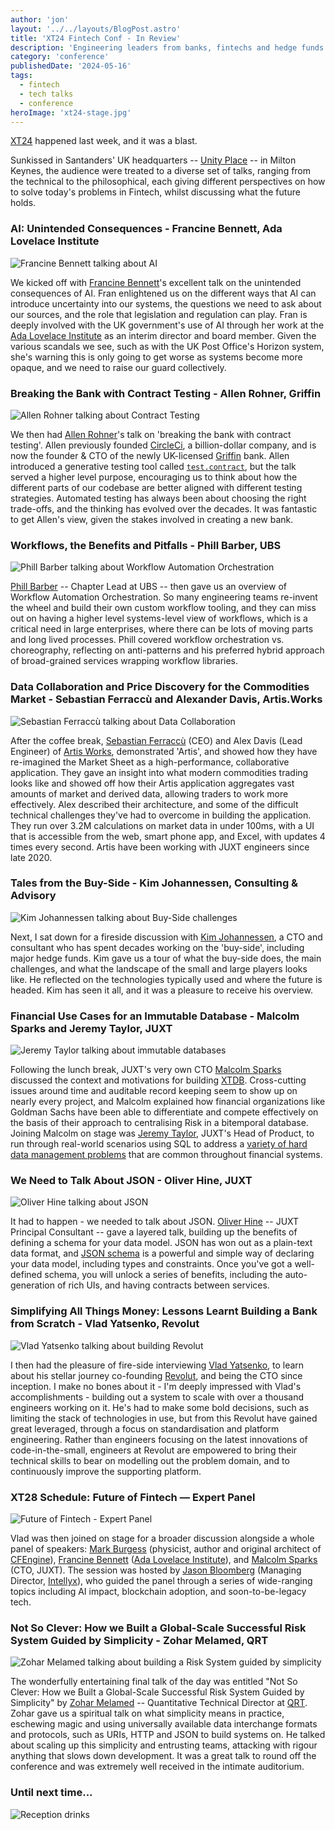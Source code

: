 ```yaml
---
author: 'jon'
layout: '../../layouts/BlogPost.astro'
title: 'XT24 Fintech Conf - In Review'
description: 'Engineering leaders from banks, fintechs and hedge funds gathered to explore how emerging technologies are transforming financial services'
category: 'conference'
publishedDate: '2024-05-16'
tags:
  - fintech
  - tech talks
  - conference
heroImage: 'xt24-stage.jpg'
---
```



[XT24](https://www.juxt.pro/xt24/) happened last week, and it was a blast.

Sunkissed in Santanders' UK headquarters -- [Unity Place](https://www.unityplace.co.uk/) -- in Milton Keynes, the audience were treated to a diverse set of talks, ranging from the technical to the philosophical, each giving different perspectives on how to solve today's problems in Fintech, whilst discussing what the future holds.

### AI: Unintended Consequences - Francine Bennett, Ada Lovelace Institute


<Image alt='Francine Bennett talking about AI' src={ai} />

We kicked off with [Francine Bennett](https://www.adalovelaceinstitute.org/person/francine-bennett/)'s excellent talk on the unintended consequences of AI. Fran enlightened us on the different ways that AI can introduce uncertainty into our systems, the questions we need to ask about our sources, and the role that legislation and regulation can play. Fran is deeply involved with the UK government's use of AI through her work at the [Ada Lovelace Institute](https://www.adalovelaceinstitute.org/) as an interim director and board member. Given the various scandals we see, such as with the UK Post Office's Horizon system, she's warning this is only going to get worse as systems become more opaque, and we need to raise our guard collectively.

### Breaking the Bank with Contract Testing - Allen Rohner, Griffin


<Image alt='Allen Rohner talking about Contract Testing' src={breaking} />

We then had [Allen Rohner](https://www.linkedin.com/in/allenrohner/)'s talk on 'breaking the bank with contract testing'. Allen previously founded [CircleCi](https://circleci.com/), a billion-dollar company, and is now the founder & CTO of the newly UK-licensed [Griffin](https://griffin.com/) bank. Allen introduced a generative testing tool called [`test.contract`](https://github.com/griffinbank/test.contract), but the talk served a higher level purpose, encouraging us to think about how the different parts of our codebase are better aligned with different testing strategies. Automated testing has always been about choosing the right trade-offs, and the thinking has evolved over the decades. It was fantastic to get Allen's view, given the stakes involved in creating a new bank.

### Workflows, the Benefits and Pitfalls - Phill Barber, UBS


<Image
  alt='Phill Barber talking about Workflow Automation Orchestration'
  src={workflows}
/>

[Phill Barber](https://www.linkedin.com/in/phill-barber-5b656a21/) -- Chapter Lead at UBS -- then gave us an overview of Workflow Automation Orchestration. So many engineering teams re-invent the wheel and build their own custom workflow tooling, and they can miss out on having a higher level systems-level view of workflows, which is a critical need in large enterprises, where there can be lots of moving parts and long lived processes. Phill covered workflow orchestration vs. choreography, reflecting on anti-patterns and his preferred hybrid approach of broad-grained services wrapping workflow libraries.

### Data Collaboration and Price Discovery for the Commodities Market - Sebastian Ferraccù and Alexander Davis, Artis.Works


<Image
  alt='Sebastian Ferraccù talking about Data Collaboration'
  src={datacollab}
/>

After the coffee break, [Sebastian Ferraccù](https://www.linkedin.com/in/sebastian-ferracc%C3%B9-27b9b71ba/) (CEO) and Alex Davis (Lead Engineer) of [Artis Works](https://www.artis.works/), demonstrated 'Artis', and showed how they have re-imagined the Market Sheet as a high-performance, collaborative application. They gave an insight into what modern commodities trading looks like and showed off how their Artis application aggregates vast amounts of market and derived data, allowing traders to work more effectively. Alex described their architecture, and some of the difficult technical challenges they've had to overcome in building the application. They run over 3.2M calculations on market data in under 100ms, with a UI that is accessible from the web, smart phone app, and Excel, with updates 4 times every second. Artis have been working with JUXT engineers since late 2020.

### Tales from the Buy-Side - Kim Johannessen, Consulting & Advisory


<Image alt='Kim Johannessen talking about Buy-Side challenges' src={tales} />

Next, I sat down for a fireside discussion with [Kim Johannessen](https://www.linkedin.com/in/kjohannessen), a CTO and consultant who has spent decades working on the 'buy-side', including major hedge funds. Kim gave us a tour of what the buy-side does, the main challenges, and what the landscape of the small and large players looks like. He reflected on the technologies typically used and where the future is headed. Kim has seen it all, and it was a pleasure to receive his overview.

### Financial Use Cases for an Immutable Database - Malcolm Sparks and Jeremy Taylor, JUXT


<Image alt='Jeremy Taylor talking about immutable databases' src={database} />

Following the lunch break, JUXT's very own CTO [Malcolm Sparks](https://www.juxt.pro/team/mal/) discussed the context and motivations for building [XTDB](https://xtdb.com). Cross-cutting issues around time and auditable record keeping seem to show up on nearly every project, and Malcolm explained how financial organizations like Goldman Sachs have been able to differentiate and compete effectively on the basis of their approach to centralising Risk in a bitemporal database. Joining Malcolm on stage was [Jeremy Taylor](https://www.juxt.pro/team/jdt/), JUXT's Head of Product, to run through real-world scenarios using SQL to address a [variety of hard data management problems](https://docs.xtdb.com/tutorials/financial-usecase/time-in-finance.html) that are common throughout financial systems.

### We Need to Talk About JSON - Oliver Hine, JUXT


<Image alt='Oliver Hine talking about JSON' src={json} />

It had to happen - we needed to talk about JSON. [Oliver Hine](https://www.linkedin.com/in/oliyh/) -- JUXT Principal Consultant -- gave a layered talk, building up the benefits of defining a schema for your data model. JSON has won out as a plain-text data format, and [JSON schema](https://json-schema.org/) is a powerful and simple way of declaring your data model, including types and constraints. Once you've got a well-defined schema, you will unlock a series of benefits, including the auto-generation of rich UIs, and having contracts between services.

### Simplifying All Things Money: Lessons Learnt Building a Bank from Scratch - Vlad Yatsenko, Revolut


<Image alt='Vlad Yatsenko talking about building Revolut' src={vlad} />

I then had the pleasure of fire-side interviewing [Vlad Yatsenko](https://www.linkedin.com/in/yatsenko), to learn about his stellar journey co-founding [Revolut](https://www.revolut.com/), and being the CTO since inception. I make no bones about it - I'm deeply impressed with Vlad's accomplishments - building out a system to scale with over a thousand engineers working on it. He's had to make some bold decisions, such as limiting the stack of technologies in use, but from this Revolut have gained great leveraged, through a focus on standardisation and platform engineering. Rather than engineers focusing on the latest innovations of code-in-the-small, engineers at Revolut are empowered to bring their technical skills to bear on modelling out the problem domain, and to continuously improve the supporting platform.

### XT28 Schedule: Future of Fintech — Expert Panel


<Image alt='Future of Fintech - Expert Panel' src={panel} />

Vlad was then joined on stage for a broader discussion alongside a whole panel of speakers: [Mark Burgess](https://www.linkedin.com/in/markburgessoslo/) (physicist, author and original architect of [CFEngine](http://cfengine.com/)), [Francine Bennett](https://www.adalovelaceinstitute.org/person/francine-bennett/) ([Ada Lovelace Institute](https://www.adalovelaceinstitute.org/)), and [Malcolm Sparks](https://www.juxt.pro/team/mal/) (CTO, JUXT). The session was hosted by [Jason Bloomberg](https://www.linkedin.com/in/jasonbloomberg/) (Managing Director, [Intellyx](https://intellyx.com/)), who guided the panel through a series of wide-ranging topics including AI impact, blockchain adoption, and soon-to-be-legacy tech.

### Not So Clever: How we Built a Global-Scale Successful Risk System Guided by Simplicity - Zohar Melamed, QRT


<Image
  alt='Zohar Melamed talking about building a Risk System guided by simplicity'
  src={zohar}
/>

The wonderfully entertaining final talk of the day was entitled "Not So Clever: How we Built a Global-Scale Successful Risk System Guided by Simplicity" by [Zohar Melamed](https://www.linkedin.com/in/zohar-melamed-ba7394/) -- Quantitative Technical Director at [QRT](https://www.qube-rt.com/). Zohar gave us a spiritual talk on what simplicity means in practice, eschewing magic and using universally available data interchange formats and protocols, such as URIs, HTTP and JSON to build systems on. He talked about scaling up this simplicity and entrusting teams, attacking with rigour anything that slows down development. It was a great talk to round off the conference and was extremely well received in the intimate auditorium.

### Until next time...


<Image alt='Reception drinks' src={drinks} />
